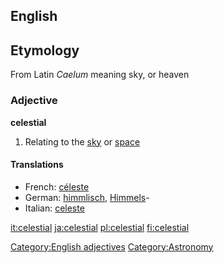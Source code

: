 ==English==
==Etymology==
From Latin ''Caelum'' meaning sky, or heaven
===Adjective===
'''celestial'''
#{{notcomparable}} Relating to the [[sky]] or [[space]]

====Translations====
{{top}}
*French: [[céleste]]
*German: [[himmlisch]], [[Himmel]]s-
*Italian: [[celeste]]
{{mid}}
{{bottom}}

[[Category:English adjectives]]
[[Category:Astronomy]]
[[it:celestial]]
[[ja:celestial]]
[[pl:celestial]]
[[fi:celestial]]